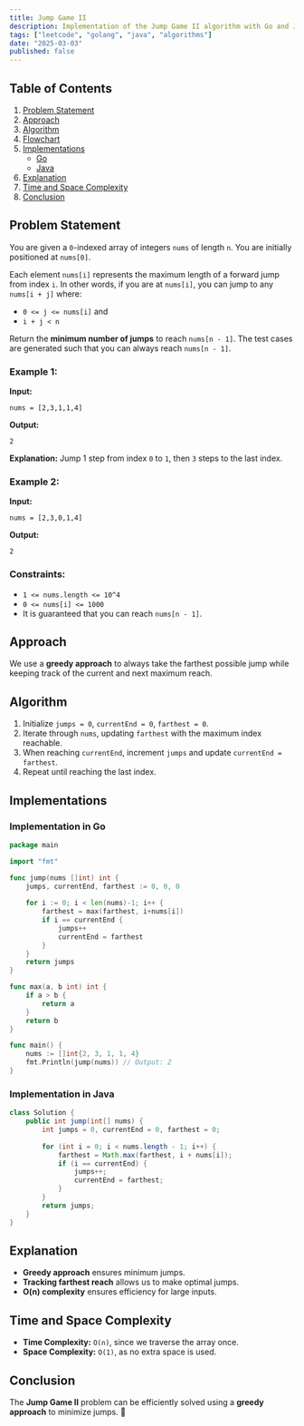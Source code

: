 ```yaml
---
title: Jump Game II
description: Implementation of the Jump Game II algorithm with Go and Java.
tags: ["leetcode", "golang", "java", "algorithms"]
date: "2025-03-03"
published: false
---
```


## Table of Contents

1. [Problem Statement](#problem-statement)
2. [Approach](#approach)
3. [Algorithm](#algorithm)
4. [Flowchart](#flowchart)
5. [Implementations](#implementations)
   - [Go](#implementation-in-go)
   - [Java](#implementation-in-java)
6. [Explanation](#explanation)
7. [Time and Space Complexity](#time-and-space-complexity)
8. [Conclusion](#conclusion)

## Problem Statement

You are given a `0`-indexed array of integers `nums` of length `n`. You are initially positioned at `nums[0]`.

Each element `nums[i]` represents the maximum length of a forward jump from index `i`. In other words, if you are at `nums[i]`, you can jump to any `nums[i + j]` where:

- `0 <= j <= nums[i]` and
- `i + j < n`

Return the **minimum number of jumps** to reach `nums[n - 1]`. The test cases are generated such that you can always reach `nums[n - 1]`.

### Example 1:

**Input:**
```
nums = [2,3,1,1,4]
```
**Output:**
```
2
```
**Explanation:** Jump 1 step from index `0` to `1`, then `3` steps to the last index.

### Example 2:

**Input:**
```
nums = [2,3,0,1,4]
```
**Output:**
```
2
```

### Constraints:

- `1 <= nums.length <= 10^4`
- `0 <= nums[i] <= 1000`
- It is guaranteed that you can reach `nums[n - 1]`.

## Approach

We use a **greedy approach** to always take the farthest possible jump while keeping track of the current and next maximum reach.

## Algorithm

1. Initialize `jumps = 0`, `currentEnd = 0`, `farthest = 0`.
2. Iterate through `nums`, updating `farthest` with the maximum index reachable.
3. When reaching `currentEnd`, increment `jumps` and update `currentEnd = farthest`.
4. Repeat until reaching the last index.

## Implementations

### Implementation in Go

```go
package main

import "fmt"

func jump(nums []int) int {
    jumps, currentEnd, farthest := 0, 0, 0
    
    for i := 0; i < len(nums)-1; i++ {
        farthest = max(farthest, i+nums[i])
        if i == currentEnd {
            jumps++
            currentEnd = farthest
        }
    }
    return jumps
}

func max(a, b int) int {
    if a > b {
        return a
    }
    return b
}

func main() {
    nums := []int{2, 3, 1, 1, 4}
    fmt.Println(jump(nums)) // Output: 2
}
```

### Implementation in Java

```java
class Solution {
    public int jump(int[] nums) {
        int jumps = 0, currentEnd = 0, farthest = 0;
        
        for (int i = 0; i < nums.length - 1; i++) {
            farthest = Math.max(farthest, i + nums[i]);
            if (i == currentEnd) {
                jumps++;
                currentEnd = farthest;
            }
        }
        return jumps;
    }
}
```

## Explanation

- **Greedy approach** ensures minimum jumps.
- **Tracking farthest reach** allows us to make optimal jumps.
- **O(n) complexity** ensures efficiency for large inputs.

## Time and Space Complexity

- **Time Complexity:** `O(n)`, since we traverse the array once.
- **Space Complexity:** `O(1)`, as no extra space is used.

## Conclusion

The **Jump Game II** problem can be efficiently solved using a **greedy approach** to minimize jumps. 🚀

